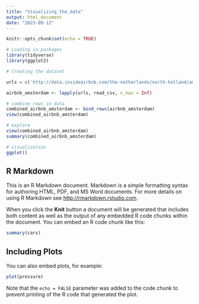 ```yaml
---
title: "Visualizing_the_data"
output: html_document
date: "2023-09-12"
---
```


```r
knitr::opts_chunk$set(echo = TRUE)
```

```r
# Loading in packages
library(tidyverse)
library(ggplot2)

# Creating the dataset

urls = c('http://data.insideairbnb.com/the-netherlands/north-holland/amsterdam/2023-09-03/data/listings.csv.gz', 'http://data.insideairbnb.com/the-netherlands/north-holland/amsterdam/2023-09-03/data/calendar.csv.gz', 'http://data.insideairbnb.com/the-netherlands/north-holland/amsterdam/2023-09-03/data/reviews.csv.gz')

airbnb_amsterdam <- lapply(urls, read_csv, n_max = Inf)

# combine rows in data
combined_airbnb_amsterdam <- bind_rows(airbnb_amsterdam)
view(combined_airbnb_amsterdam)

# explore
view(combined_airbnb_amsterdam)
summary(combined_airbnb_amsterdam)

# visualization
ggplot()

```


## R Markdown

This is an R Markdown document. Markdown is a simple formatting syntax for authoring HTML, PDF, and MS Word documents. For more details on using R Markdown see <http://rmarkdown.rstudio.com>.

When you click the **Knit** button a document will be generated that includes both content as well as the output of any embedded R code chunks within the document. You can embed an R code chunk like this:

```r
summary(cars)
```

## Including Plots

You can also embed plots, for example:

```r
plot(pressure)
```

Note that the `echo = FALSE` parameter was added to the code chunk to prevent printing of the R code that generated the plot.
